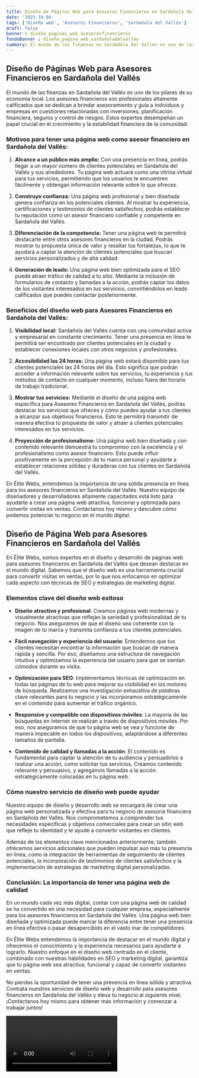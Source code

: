 ```yaml
---
title: Diseño de Páginas Web para Asesores Financieros en Sardañola del Vallés
date: '2023-10-04'
tags: ['Diseño web', 'Asesores Financieros', 'Sardañola del Vallés']
draft: false
banner : diseño_paginas_web_asesoresfinancieros
fondoBanner : diseño_pagina_web_sardañoladelvallés
summary: El mundo de las finanzas en Sardañola del Vallés es uno de los pilares de su economía local. Los asesores financieros son profesionales altamente calificados que se dedican a brindar asesoramiento y guía a individuos y empresas en cuestiones relacionadas con inversiones, planificación financiera, seguros y control de riesgos. Estos expertos desempeñan un papel crucial en el crecimiento y la estabilidad financiera de la comunidad.
---
```


## Diseño de Páginas Web para Asesores Financieros en Sardañola del Vallés

El mundo de las finanzas en Sardañola del Vallés es uno de los pilares de su economía local. Los asesores financieros son profesionales altamente calificados que se dedican a brindar asesoramiento y guía a individuos y empresas en cuestiones relacionadas con inversiones, planificación financiera, seguros y control de riesgos. Estos expertos desempeñan un papel crucial en el crecimiento y la estabilidad financiera de la comunidad.

### Motivos para tener una página web como asesor financiero en Sardañola del Vallés:

1. **Alcance a un público más amplio:** Con una presencia en línea, podrás llegar a un mayor número de clientes potenciales en Sardañola del Vallés y sus alrededores. Tu página web actuará como una vitrina virtual para tus servicios, permitiendo que los usuarios te encuentren fácilmente y obtengan información relevante sobre lo que ofreces.

2. **Construye confianza:** Una página web profesional y bien diseñada genera confianza en los potenciales clientes. Al mostrar tu experiencia, certificaciones y testimonios de clientes satisfechos, podrás establecer tu reputación como un asesor financiero confiable y competente en Sardañola del Vallés.

3. **Diferenciación de la competencia:** Tener una página web te permitirá destacarte entre otros asesores financieros en la ciudad. Podrás mostrar tu propuesta única de valor y resaltar tus fortalezas, lo que te ayudará a captar la atención de clientes potenciales que buscan servicios personalizados y de alta calidad.

4. **Generación de leads:** Una página web bien optimizada para el SEO puede atraer tráfico de calidad a tu sitio. Mediante la inclusión de formularios de contacto y llamadas a la acción, podrás captar los datos de los visitantes interesados en tus servicios, convirtiéndolos en leads calificados que puedes contactar posteriormente.

### Beneficios del diseño web para Asesores Financieros en Sardañola del Vallés:

1. **Visibilidad local:** Sardañola del Vallés cuenta con una comunidad activa y empresarial en constante crecimiento. Tener una presencia en línea te permitirá ser encontrado por clientes potenciales en la ciudad y establecer conexiones locales con otros negocios y profesionales.

2. **Accesibilidad las 24 horas:** Una página web estará disponible para tus clientes potenciales las 24 horas del día. Esto significa que podrán acceder a información relevante sobre tus servicios, tu experiencia y tus métodos de contacto en cualquier momento, incluso fuera del horario de trabajo tradicional.

3. **Mostrar tus servicios:** Mediante el diseño de una página web específica para Asesores Financieros en Sardañola del Vallés, podrás destacar los servicios que ofreces y cómo puedes ayudar a tus clientes a alcanzar sus objetivos financieros. Esto te permitirá transmitir de manera efectiva tu propuesta de valor y atraer a clientes potenciales interesados en tus servicios.

4. **Proyección de profesionalismo:** Una página web bien diseñada y con contenido relevante demuestra tu compromiso con la excelencia y el profesionalismo como asesor financiero. Esto puede influir positivamente en la percepción de tu marca personal y ayudarte a establecer relaciones sólidas y duraderas con tus clientes en Sardañola del Vallés.

En Élite Webs, entendemos la importancia de una sólida presencia en línea para los asesores financieros en Sardañola del Vallés. Nuestro equipo de diseñadores y desarrolladores altamente capacitados está listo para ayudarte a crear una página web atractiva, funcional y optimizada para convertir visitas en ventas. Contáctanos hoy mismo y descubre cómo podemos potenciar tu negocio en el mundo digital.

<GifSeo />

<Cta />

## Diseño de Página Web para Asesores Financieros en Sardañola del Vallés

En Élite Webs, somos expertos en el diseño y desarrollo de páginas web para asesores financieros en Sardañola del Vallés que desean destacar en el mundo digital. Sabemos que el diseño web es una herramienta crucial para convertir visitas en ventas, por lo que nos enfocamos en optimizar cada aspecto con técnicas de SEO y estrategias de marketing digital.

### Elementos clave del diseño web exitoso

- **Diseño atractivo y profesional**: Creamos páginas web modernas y visualmente atractivas que reflejan la seriedad y profesionalidad de tu negocio. Nos aseguramos de que el diseño sea coherente con la imagen de tu marca y transmita confianza a tus clientes potenciales.

- **Fácil navegación y experiencia del usuario**: Entendemos que tus clientes necesitan encontrar la información que buscan de manera rápida y sencilla. Por eso, diseñamos una estructura de navegación intuitiva y optimizamos la experiencia del usuario para que se sientan cómodos durante su visita.

- **Optimización para SEO**: Implementamos técnicas de optimización en todas las páginas de tu web para mejorar su visibilidad en los motores de búsqueda. Realizamos una investigación exhaustiva de palabras clave relevantes para tu negocio y las incorporamos estratégicamente en el contenido para aumentar el tráfico orgánico.

- **Responsive y compatible con dispositivos móviles**: La mayoría de las búsquedas en Internet se realizan a través de dispositivos móviles. Por eso, nos aseguramos de que tu página web se vea y funcione de manera impecable en todos los dispositivos, adaptándose a diferentes tamaños de pantalla.

- **Contenido de calidad y llamadas a la acción**: El contenido es fundamental para captar la atención de tu audiencia y persuadirlos a realizar una acción, como solicitar tus servicios. Creamos contenido relevante y persuasivo, y agregamos llamadas a la acción estratégicamente colocadas en tu página web.

### Cómo nuestro servicio de diseño web puede ayudar

Nuestro equipo de diseño y desarrollo web se encargará de crear una página web personalizada y efectiva para tu negocio de asesoría financiera en Sardañola del Vallés. Nos comprometemos a comprender tus necesidades específicas y objetivos comerciales para crear un sitio web que refleje tu identidad y te ayude a convertir visitantes en clientes.

Además de los elementos clave mencionados anteriormente, también ofrecemos servicios adicionales que pueden impulsar aún más tu presencia en línea, como la integración de herramientas de seguimiento de clientes potenciales, la incorporación de testimonios de clientes satisfechos y la implementación de estrategias de marketing digital personalizadas.

### Conclusión: La importancia de tener una página web de calidad

En un mundo cada vez más digital, contar con una página web de calidad se ha convertido en una necesidad para cualquier empresa, especialmente para los asesores financieros en Sardañola del Vallés. Una página web bien diseñada y optimizada puede marcar la diferencia entre tener una presencia en línea efectiva o pasar desapercibido en el vasto mar de competidores.

En Élite Webs entendemos la importancia de destacar en el mundo digital y ofrecemos el conocimiento y la experiencia necesarios para ayudarte a lograrlo. Nuestro enfoque en el diseño web centrado en el cliente, combinado con nuestras habilidades en SEO y marketing digital, garantiza que tu página web sea atractiva, funcional y capaz de convertir visitantes en ventas.

No pierdas la oportunidad de tener una presencia en línea sólida y atractiva. Contrata nuestros servicios de diseño web y desarrollo para asesores financieros en Sardañola del Vallés y eleva tu negocio al siguiente nivel. ¡Contáctanos hoy mismo para obtener más información y comenzar a trabajar juntos!

<Video />

<CtaBot job='Asesores Financieros' city='Sardañola del Vallés'/>

<Gmaps query='Sardañola del Vallés+españa+maps' />